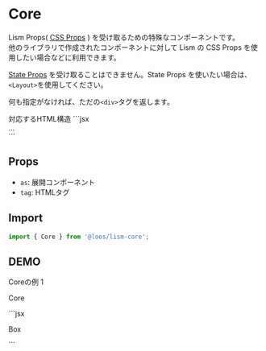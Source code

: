 
# Core

Lism Props( [CSS Props](/docs/props/css-props) ) を受け取るための特殊なコンポーネントです。  
他のライブラリで作成されたコンポーネントに対して Lism の CSS Props を使用したい場合などに利用できます。

[State Props](/docs/props/state-props) を受け取ることはできません。State Props を使いたい場合は、`<Layout>`を使用してください。


何も指定がなければ、ただの`<div>`タグを返します。

<Demo>
	<Demo.Title>対応するHTML構造</Demo.Title>
	<Demo.Code>
		```jsx
		<div>...</div>
		```
	</Demo.Code>
</Demo>

## Props

- `as`: 展開コンポーネント
- `tag`: HTMLタグ

## Import

```js
import { Core } from '@loos/lism-core';
```

## DEMO

<Demo>
	<Demo.Title>Coreの例 1</Demo.Title>
	<Demo.Preview resize p={20}>
		<Core p={30} bd shadow='2'>
			<p>Core</p>
		</Core>
	</Demo.Preview>
	<Demo.Code>
		```jsx
		<Core p={30} bd shadow='2'>
			<p>Box</p>
		</Core>
		```
	</Demo.Code>
</Demo>


